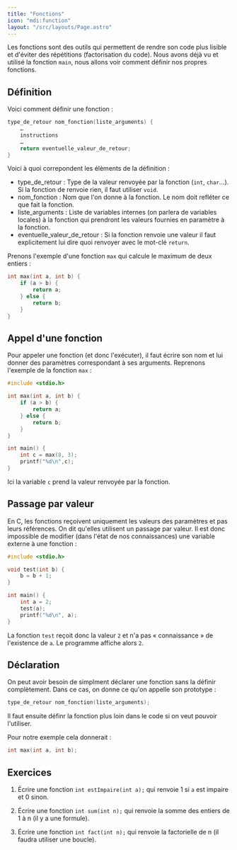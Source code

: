 ```yaml
---
title: "Fonctions"
icon: "mdi:function"
layout: "/src/layouts/Page.astro"
---
```


Les fonctions sont des outils qui permettent de rendre son code plus lisible
et d'éviter des répétitions (factorisation du code). Nous avons déjà vu et
utilisé la fonction `main`, nous allons voir comment définir nos propres
fonctions.

## Définition

Voici comment définir une fonction :

```c
type_de_retour nom_fonction(liste_arguments) {
    …
    instructions
    …
    return eventuelle_valeur_de_retour;
}
```

Voici à quoi correpondent les élèments de la définition :
- type_de_retour : Type de la valeur renvoyée par la fonction (`int`, `char`…). Si la fonction de renvoie rien, il faut utiliser `void`. 
- nom_fonction : Nom que l'on donne à la fonction. Le nom doit refléter ce que fait la fonction.
- liste_arguments : Liste de variables internes (on parlera de variables locales) à la fonction qui prendront les valeurs fournies en paramètre à la fonction.
- eventuelle_valeur_de_retour : Si la fonction renvoie une valeur il faut explicitement lui dire quoi renvoyer avec le mot-clé `return`.

Prenons l'exemple d'une fonction `max` qui calcule le maximum de deux entiers :
```c    
int max(int a, int b) {
    if (a > b) {
        return a;
    } else {
        return b;
    }
}
```

## Appel d'une fonction

Pour appeler une fonction (et donc l'exécuter), il faut écrire son nom et lui
donner des paramètres correspondant à ses arguments. Reprenons l'exemple de la
fonction `max` :

```c
#include <stdio.h>

int max(int a, int b) {
    if (a > b) {
        return a;
    } else {
        return b;
    }
}

int main() {
    int c = max(8, 3);
    printf("%d\n",c);
}
```

Ici la variable `c` prend la valeur renvoyée par la fonction.

## Passage par valeur

En C, les fonctions reçoivent uniquement les valeurs des paramètres et pas
leurs références. On dit qu'elles utilisent un passage par valeur. Il est donc
impossible de modifier (dans l'état de nos connaissances) une variable externe
à une fonction :

```c
#include <stdio.h>

void test(int b) {
    b = b + 1;
}

int main() {
    int a = 2;
    test(a);
    printf("%d\n", a);
}
```

La fonction `test` reçoit donc la valeur `2` et n'a pas « connaissance » de
l'existence de `a`. Le programme affiche alors `2`.

## Déclaration

On peut avoir besoin de simplment déclarer une fonction sans la définir
complètement. Dans ce cas, on donne ce qu'on appelle son prototype :

```c
type_de_retour nom_fonction(liste_arguments);
```

Il faut ensuite définr la fonction plus loin dans le code si on veut pouvoir
l'utiliser.

Pour notre exemple cela donnerait :

```c
int max(int a, int b);
```

## Exercices

1. Écrire une fonction `int estImpaire(int a);` qui renvoie 1 si `a` est
impaire et 0 sinon.

2. Écrire une fonction `int sum(int n);` qui renvoie la somme des entiers
de 1 à n (il y a une formule).

3. Écrire une fonction `int fact(int n);` qui renvoie la factorielle de n
(il faudra utiliser une boucle).
